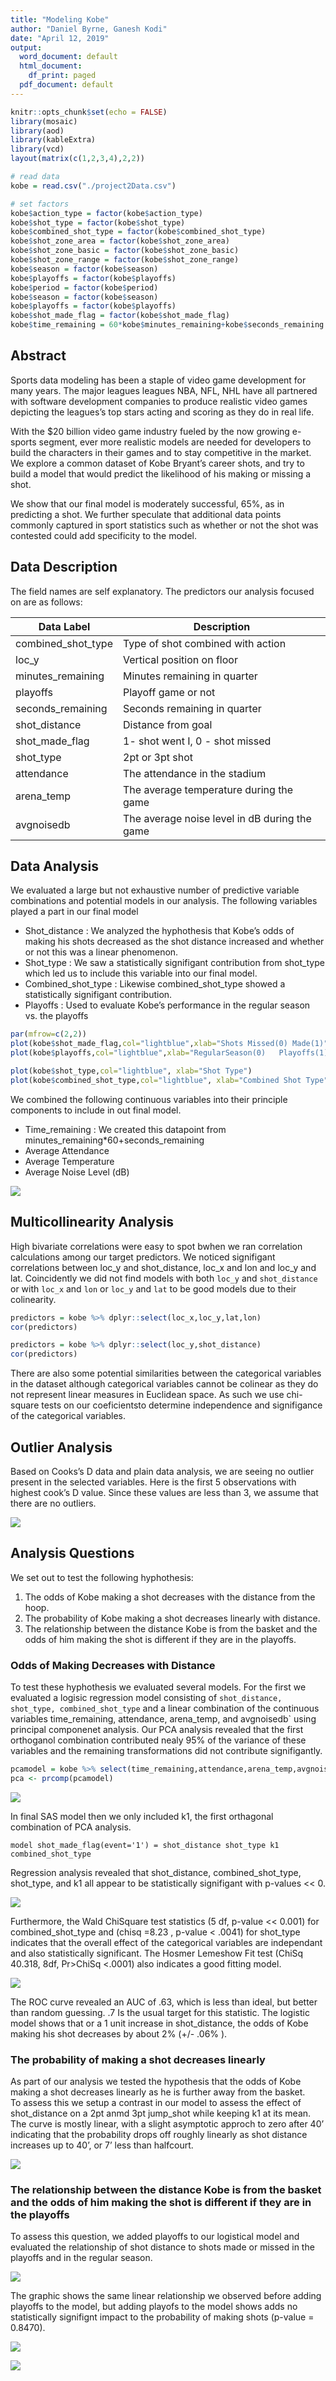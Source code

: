 ```yaml
---
title: "Modeling Kobe"
author: "Daniel Byrne, Ganesh Kodi"
date: "April 12, 2019"
output:
  word_document: default
  html_document:
    df_print: paged
  pdf_document: default
---
```



```r
knitr::opts_chunk$set(echo = FALSE)
library(mosaic)
library(aod)
library(kableExtra)
library(vcd)
layout(matrix(c(1,2,3,4),2,2))
```


```r
# read data
kobe = read.csv("./project2Data.csv")

# set factors
kobe$action_type = factor(kobe$action_type)
kobe$shot_type = factor(kobe$shot_type)
kobe$combined_shot_type = factor(kobe$combined_shot_type)
kobe$shot_zone_area = factor(kobe$shot_zone_area)
kobe$shot_zone_basic = factor(kobe$shot_zone_basic)
kobe$shot_zone_range = factor(kobe$shot_zone_range)
kobe$season = factor(kobe$season)
kobe$playoffs = factor(kobe$playoffs)
kobe$period = factor(kobe$period)
kobe$season = factor(kobe$season)
kobe$playoffs = factor(kobe$playoffs)
kobe$shot_made_flag = factor(kobe$shot_made_flag)
kobe$time_remaining = 60*kobe$minutes_remaining+kobe$seconds_remaining
```

## Abstract

Sports data modeling has been a staple of video game development for many years. The major leagues leagues NBA, NFL, NHL have all partnered with software development companies to produce realistic video games depicting the leagues's top stars acting and scoring as they do in real life.  

With the $20 billion video game industry fueled by the now growing e-sports segment, ever more realistic models are needed for developers to build the characters in their games and to stay competitive in the market.  We explore a common dataset of Kobe Bryant's career shots, and try to build a model that would predict
the likelihood of his making or missing a shot. 

We show that our final model is moderately successful, 65%, as in predicting a shot.  We further speculate that additional data points commonly captured in sport statistics such as whether or not the shot was contested could add specificity to the model.


## Data Description

The field names are self explanatory.  The predictors our analysis focused on are as follows:

| Data Label         | Description                                         |
|--------------------|-----------------------------------------------------|
| combined_shot_type | Type of shot combined with action                   |
| loc_y              | Vertical position on floor                          |
| minutes_remaining  | Minutes remaining in quarter                        |
| playoffs           | Playoff game or not                                 |
| seconds_remaining  | Seconds remaining in quarter                        |
| shot_distance      | Distance from goal                                  |
| shot_made_flag     | 1- shot went I, 0 - shot missed                     |
| shot_type          | 2pt or 3pt shot                                     |
| attendance         | The attendance in the stadium                       |
| arena_temp         | The average temperature during the game             |
| avgnoisedb         | The average noise level in dB during the game       |


## Data Analysis

We evaluated a large but not exhaustive number of predictive variable combinations and potential models in our analysis.  The following variables played a part in our final model


- Shot_distance : We analyzed the hyphothesis that Kobe's odds of making his shots decreased as the shot distance increased and whether or not this was a linear phenomenon.
- Shot_type : We saw a statistically signifigant contribution from shot_type which led us to include this variable into our final model.
- Combined_shot_type : Likewise combined_shot_type showed a statistically signifigant contribution.
- Playoffs : Used to evaluate Kobe's performance in the regular season vs. the playoffs


```r
par(mfrow=c(2,2))
plot(kobe$shot_made_flag,col="lightblue",xlab="Shots Missed(0) Made(1)")
plot(kobe$playoffs,col="lightblue",xlab="RegularSeason(0)   Playoffs(1)")

plot(kobe$shot_type,col="lightblue", xlab="Shot Type")
plot(kobe$combined_shot_type,col="lightblue", xlab="Combined Shot Type") 
```


We combined the following continuous variables into their principle components to include in out final model.

- Time_remaining : We created this datapoint from minutes_remaining*60+seconds_remaining
- Average Attendance 
- Average Temperature 
- Average Noise Level (dB)

![](./images/attendance_avgtemp_avgdb.png)


## Multicollinearity Analysis

High bivariate correlations were easy to spot bwhen we ran correlation calculations among our target predictors.  We noticed signifigant correlations between loc_y and shot_distance, loc_x and lon and loc_y and lat. Coincidently we did not find models with both `loc_y` and `shot_distance` or with `loc_x` and `lon` or `loc_y` and `lat` to be good models due to their colinearity.

```r
predictors = kobe %>% dplyr::select(loc_x,loc_y,lat,lon)
cor(predictors)

predictors = kobe %>% dplyr::select(loc_y,shot_distance)
cor(predictors)
```

There are also some potential similarities between the categorical variables in the dataset although categorical variables cannot be colinear as they do not represent linear measures in Euclidean space.  As such we use chi-square tests on our coeficientsto determine independence and signifigance of the categorical variables.


## Outlier Analysis

Based on Cooks's D data and plain data analysis, we are seeing no outlier present in the selected variables. Here is the first 5 observations with highest cook's D value.  Since these values are less than 3, we assume that there are no outliers. 

![](./images/outliers.png)

## Analysis Questions

We set out to test the following hyphothesis:

1. The odds of Kobe making a shot decreases with the distance from the hoop.
2. The probability of Kobe making a shot decreases linearly with distance.    
3. The relationship between the distance Kobe is from the basket and the odds of him making the shot is different if they are in the playoffs.

### Odds of Making Decreases with Distance

To test these hyphothesis we evaluated several models.  For the first we evaluated a logisic regression model consisting of `shot_distance, shot_type, combined_shot_type` and a linear combination of the continuous variables time_remaining, attendance, arena_temp, and avgnoisedb` using principal componenet analysis. Our PCA analysis revealed that the first orthoganol combination contributed nealy 95% of the variance of these variables and the remaining transformations did not contribute signifigantly.


```r
pcamodel = kobe %>% select(time_remaining,attendance,arena_temp,avgnoisedb)
pca <- prcomp(pcamodel) 
```

![](./images/pca.png)


In final SAS model then we only included k1, the first orthagonal combination of PCA analysis.

```
model shot_made_flag(event='1') = shot_distance shot_type k1 combined_shot_type
```

Regression analysis revealed that shot_distance, combined_shot_type, shot_type, and k1 all appear to be statistically signifigant with p-values << 0.

![](./images/logisticanalysis.png)

Furthermore, the Wald ChiSquare test statistics (5 df, p-value << 0.001) for combined_shot_type and  (chisq =8.23 , p-value < .0041) for shot_type indicates that the overall effect of the categorical variables are independant and also statistically significant.  The Hosmer Lemeshow Fit test (ChiSq 40.318, 8df, Pr>ChiSq <.0001) also indicates a good fitting model.


![](./images/ROC.png)

The ROC curve revealed an AUC of .63, which is less than ideal, but better than random guessing.  .7 Is the usual target for this statistic.  The logistic model shows that or a 1 unit increase in shot_distance, the odds of Kobe making his shot decreases by about 2% (+/- .06% ).

### The probability of making a shot decreases linearly

As part of our analysis we tested the hypothesis that the odds of Kobe making a shot decreases linearly as he is further away from the basket.  
To assess this we setup a contrast in our model to assess the effect of shot_distance on a 2pt anmd 3pt jump_shot while keeping k1 at its mean. The curve is mostly linear, with a slight asymptotic approch to zero after 40' indicating that the probability drops off roughly linearly as shot distance increases up to 40', or 7' less than halfcourt.


![](./images/linearprob.png)

### The relationship between the distance Kobe is from the basket and the odds of him making the shot is different if they are in the playoffs

To assess this question, we added playoffs to our logistical model and evaluated the relationship of shot distance to shots made or missed in the playoffs and in the regular season.  

![](./images/linearprob.png)

The graphic shows the same linear relationship we observed before adding playoffs to the model, but adding playofs to the model shows adds no statistically signifignt impact to the probability of making shots (p-value = 0.8470).

![](./images/playoffstats.png)

![](./images/linearplayoffs.png)